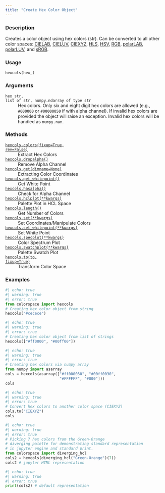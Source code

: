 ```yaml
---
title: "Create Hex Color Object"
---
```


### Description

Creates a color object using hex colors (str).
Can be converted to all other color spaces: [CIELAB](colorspace.colorlib.CIELAB.qmd),
[CIELUV](colorspace.colorlib.CIELUV.qmd), [CIEXYZ](colorspace.colorlib.CIEXYZ.qmd), [HLS](colorspace.colorlib.HLS.qmd), [HSV](colorspace.colorlib.HSV.qmd),
[RGB](colorspace.colorlib.RGB.qmd), [polarLAB](colorspace.colorlib.polarLAB.qmd), [polarLUV](colorspace.colorlib.polarLUV.qmd), and
[sRGB](colorspace.colorlib.sRGB.qmd).

### Usage

<pre><code class='language-python'>hexcols(hex_)</code></pre>

### Arguments

<dl class="pyp-list param-list">
  <dt style = "white-space: nowrap; font-family: monospace; vertical-align: top">
   <code id="colorspace.colorlib.hexcols:hex_">hex_</code><code class="argument-class">str, list of str, numpy.ndarray of type str</code>
  </dt>
 <dd>Hex colors. Only six and eight digit hex colors are allowed (e.g.,
`#000000` or `#00000050` if with alpha channel). If invalid hex
colors are provided the object will raise an exception. Invalid hex
colors will be handled as `numpy.nan`.</dd>
</dl>

### Methods

<dl class="pyp-list method-list">
    <dt style = "white-space: nowrap; font-family: monospace; vertical-align: top">
       <code>[hexcols.colors(fixup=True, rev=False)](colorspace.colorlib.hexcols.colors.qmd)</code>
    </dt>
    <dd>Extract Hex Colors</dd>
    <dt style = "white-space: nowrap; font-family: monospace; vertical-align: top">
       <code>[hexcols.dropalpha()](colorspace.colorlib.hexcols.dropalpha.qmd)</code>
    </dt>
    <dd>Remove Alpha Channel</dd>
    <dt style = "white-space: nowrap; font-family: monospace; vertical-align: top">
       <code>[hexcols.get(dimname=None)](colorspace.colorlib.hexcols.get.qmd)</code>
    </dt>
    <dd>Extracting Color Coordinates</dd>
    <dt style = "white-space: nowrap; font-family: monospace; vertical-align: top">
       <code>[hexcols.get_whitepoint()](colorspace.colorlib.hexcols.get_whitepoint.qmd)</code>
    </dt>
    <dd>Get White Point</dd>
    <dt style = "white-space: nowrap; font-family: monospace; vertical-align: top">
       <code>[hexcols.hasalpha()](colorspace.colorlib.hexcols.hasalpha.qmd)</code>
    </dt>
    <dd>Check for Alpha Channel</dd>
    <dt style = "white-space: nowrap; font-family: monospace; vertical-align: top">
       <code>[hexcols.hclplot(**kwargs)](colorspace.colorlib.hexcols.hclplot.qmd)</code>
    </dt>
    <dd>Palette Plot in HCL Space</dd>
    <dt style = "white-space: nowrap; font-family: monospace; vertical-align: top">
       <code>[hexcols.length()](colorspace.colorlib.hexcols.length.qmd)</code>
    </dt>
    <dd>Get Number of Colors</dd>
    <dt style = "white-space: nowrap; font-family: monospace; vertical-align: top">
       <code>[hexcols.set(**kwargs)](colorspace.colorlib.hexcols.set.qmd)</code>
    </dt>
    <dd>Set Coordinates/Manipulate Colors</dd>
    <dt style = "white-space: nowrap; font-family: monospace; vertical-align: top">
       <code>[hexcols.set_whitepoint(**kwargs)](colorspace.colorlib.hexcols.set_whitepoint.qmd)</code>
    </dt>
    <dd>Set White Point</dd>
    <dt style = "white-space: nowrap; font-family: monospace; vertical-align: top">
       <code>[hexcols.specplot(**kwargs)](colorspace.colorlib.hexcols.specplot.qmd)</code>
    </dt>
    <dd>Color Spectrum Plot</dd>
    <dt style = "white-space: nowrap; font-family: monospace; vertical-align: top">
       <code>[hexcols.swatchplot(**kwargs)](colorspace.colorlib.hexcols.swatchplot.qmd)</code>
    </dt>
    <dd>Palette Swatch Plot</dd>
    <dt style = "white-space: nowrap; font-family: monospace; vertical-align: top">
       <code>[hexcols.to(to, fixup=True)](colorspace.colorlib.hexcols.to.qmd)</code>
    </dt>
    <dd>Transform Color Space</dd>
</dl>


### Examples

```python
#| echo: true
#| warning: true
#| error: true
from colorspace import hexcols
# Creating hex color object from string
hexcols("#cecece")
```

```python
#| echo: true
#| warning: true
#| error: true
# Creating hex color object from list of strings
hexcols(["#ff0000", "#00ff00"])
```

```python
#| echo: true
#| warning: true
#| error: true
# Creating hex colors via numpy array
from numpy import asarray
cols = hexcols(asarray(["#ff000030", "#00ff0030", 
                        "#FFFFFF", "#000"]))
cols
```

```python
#| echo: true
#| warning: true
#| error: true
# Convert hex colors to another color space (CIEXYZ)
cols.to("CIEXYZ")
cols
```

```python
#| echo: true
#| warning: true
#| error: true
# Picking 7 hex colors from the Green-Orange
# diverging palette for demonstrating standard representation
# in jupyter engine and standard print.
from colorspace import diverging_hcl
cols2 = hexcols(diverging_hcl("Green-Orange")(7))
cols2 # jupyter HTML representation
```

```python
#| echo: true
#| warning: true
#| error: true
print(cols2) # default representation
```



